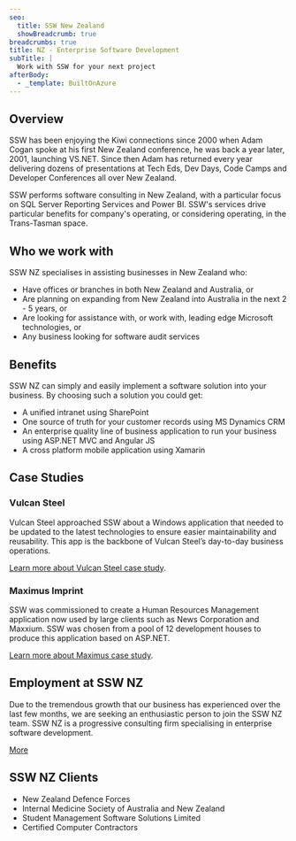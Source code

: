 ```yaml
---
seo:
  title: SSW New Zealand
  showBreadcrumb: true
breadcrumbs: true
title: NZ - Enterprise Software Development
subTitle: |
  Work with SSW for your next project
afterBody:
  - _template: BuiltOnAzure
---
```


## Overview

SSW has been enjoying the Kiwi connections since 2000 when Adam Cogan spoke at his first New Zealand conference, he was back a year later, 2001, launching VS.NET. Since then Adam has returned every year delivering dozens of presentations at Tech Eds, Dev Days, Code Camps and Developer Conferences all over New Zealand.

SSW performs software consulting in New Zealand, with a particular focus on SQL Server Reporting Services and Power BI. SSW's services drive particular benefits for company's operating, or considering operating, in the Trans-Tasman space.

## Who we work with

SSW NZ specialises in assisting businesses in New Zealand who:

* Have offices or branches in both New Zealand and Australia, or
* Are planning on expanding from New Zealand into Australia in the next 2 - 5 years, or
* Are looking for assistance with, or work with, leading edge Microsoft technologies, or
* Any business looking for software audit services

## Benefits

SSW NZ can simply and easily implement a software solution into your business. By choosing such a solution you could get:

* A unified intranet using SharePoint
* One source of truth for your customer records using MS Dynamics CRM
* An enterprise quality line of business application to run your business using ASP.NET MVC and Angular JS
* A cross platform mobile application using Xamarin

## Case Studies

### Vulcan Steel

Vulcan Steel approached SSW about a Windows application that needed to be updated to the latest technologies to ensure easier maintainability and reusability. This app is the backbone of Vulcan Steel’s day-to-day business operations.

[Learn more about Vulcan Steel case study](company/clients/vulcan-steel).

### Maximus Imprint

SSW was commissioned to create a Human Resources Management application now used by large clients such as News Corporation and Maxxium. SSW was chosen from a pool of 12 development houses to produce this application based on ASP.NET.

[Learn more about Maximus case study](company/clients/maximus-imprint).

## Employment at SSW NZ

Due to the tremendous growth that our business has experienced over the last few months, we are seeking an enthusiastic person to join the SSW NZ team. SSW NZ is a progressive consulting firm specialising in enterprise software development.

[More](employment)

## SSW NZ Clients

* New Zealand Defence Forces
* Internal Medicine Society of Australia and New Zealand
* Student Management Software Solutions Limited
* Certified Computer Contractors

